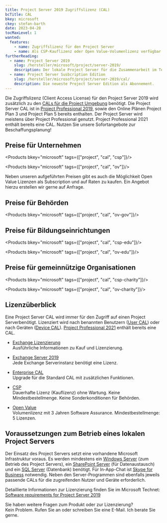 ```yaml
---
title: Project Server 2019 Zugriffslizenz (CAL)
bcTitle: CAL
bkey: microsoft
ckey: stefan-barth
date: 2023-04-28
tocMaxLevel: 1
wanted:
  features:
    - name: Zugriffslizenz für den Project Server
    - name: Als CSP-Kauflizenz oder Open Value-Volumenlizenz verfügbar
furtherReading:
  - name: Project Server 2019
    slug: /hersteller/microsoft/project/server-2019/
    description: Der lokale Project Server für die Zusammenarbeit im Team.
  - name: Project Server Susbcription Edition
    slug: /hersteller/microsoft/project/server-2019/cal/
    description: Die neueste Project Server Edition als Abonnement.
---
```




<Intro>

Die Zugriffslizenz (Client Access License) für den Project Server 2019 wird zusätzlich zu den [CALs für die Project Umgebung](#voraussetzungen-zum-betrieb-eines-lokalen-project-servers) benötigt. Die Project Server CAL ist in [Project Professional 2019](/hersteller/microsoft/project/professional-2021/), sowie den Online Plänen Project Plan 3 und Project Plan 5 bereits enthalten.
Der Project Server wird meistens über Project Professional genutzt. Project Professional 2021 enthält bereits eine CAL.
Nutzen Sie unsere Sofortangebote zur Beschaffungsplanung!


</Intro>

<TOC />



## Preise für Unternehmen

<Products bkey="microsoft" tags={["project", "cal", "csp"]}/>

<Products bkey="microsoft" tags={["project", "cal", "ov"]}/>

<Info>

 Neben unseren aufgeführten Preisen gibt es auch die Möglichkeit Open Value Lizenzen als Subscription und auf Raten zu kaufen. Ein Angebot hierzu erstellen wir gerne auf Anfrage.

</Info>


## Preise für Behörden

<Products bkey="microsoft" tags={["project", "cal", "ov-gov"]}/>


## Preise für Bildungseinrichtungen

<Products bkey="microsoft" tags={["project", "cal", "csp-edu"]}/>

<Products bkey="microsoft" tags={["project", "cal", "ov-edu"]}/>


## Preise für gemeinnützige Organisationen

<Products bkey="microsoft" tags={["project", "cal", "csp-charity"]}/>

<Products bkey="microsoft" tags={["project", "cal", "ov-charity"]}/>


## Lizenzüberblick

Eine Project Server CAL wird immer für den Zugriff auf einen Project Serverbenötigt.
Lizenziert wird nach benannten Benutzern ([User CAL](/glossar/user-cal-microsoft/)) oder nach Geräten ([Device CAL](/glossar/device-cal-microsoft/)).
[Project Professional 2021](/hersteller/microsoft/project/professional-2021/) enthält bereits eine CAL.

<ArrowList>

- [Exchange Lizenzierung](/hersteller/microsoft/exchange/lizenzierung/)<br />
  Ausführliche Informationen zu Kauf und Lizenzierung.

- [Exchange Server 2019](/hersteller/microsoft/exchange/server-standard-2019/)<br />
  Jede Exchange Serverinstanz benötigt eine Lizenz.

- [Enterprise CAL](/hersteller/microsoft/exchange/server-enterprise-cal/)<br />
  Upgrade für die Standard CAL mit zusätzlichen Funktionen.

- [CSP](/hersteller/microsoft/csp/)<br />
  Dauerhafte Lizenz (Kauflizenz) ohne Wartung. Keine Mindestbestellmenge. Keine Sonderkonditionen für Behörden.

- [Open Value](/hersteller/microsoft/open-value/)<br />
  Volumenlizenz mit 3 Jahren Software Assurance. Mindestbestellmenge: 5 Lizenzen.

</ArrowList>


## Voraussetzungen zum Betrieb eines lokalen Project Servers

Der Einsatz des Project Servers setzt eine vorhandene Microsoft Infrastruktur voraus. Es werden mindestens ein [Windows Server](/hersteller/microsoft/windows-server/) (zum Betrieb des Project Servers), ein [SharePoint Server](/hersteller/microsoft/sharepoint/server-2019/) (für Datenaustausch) und ein [SQL Server](/hersteller/microsoft/sql-server/) (Datenbank) benötigt. Für In-App-Chat ist [Skype for Business](/hersteller/microsoft/skype-for-business/server-2019/) notwendig. Neben den Server-Programmen sind ebenfalls jeweils passende CALs für die zugreifenden Nutzer und Geräte erforderlich.

Detaillierte Informationen zur Lizenzierung finden Sie im Microsoft Technet: [Software requirements for Project Server 2019](https://learn.microsoft.com/en-us/project/software-requirements-for-project-server-2019)


<GetInTouch theme="light">

Sie haben weitere Fragen zum Produkt oder zur Lizenzierung?<br />
Kein Problem. Rufen Sie an oder schreiben Sie eine E-Mail. Ich berate Sie gerne.

</GetInTouch>
